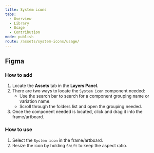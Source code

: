```yaml
---
title: System icons
tabs:
  - Overview
  - Library
  - Usage
  - Contribution
mode: publish
route: /assets/system-icons/usage/
---
```


## Figma

### How to add

1. Locate the **Assets** tab in the **Layers Panel**.
2. There are two ways to locate the `System icon` component needed:
   - Use the search bar to search for a component grouping name or variation name.
   - Scroll through the folders list and open the grouping needed.
3. Once the component needed is located, click and drag it into the frame/artboard.

### How to use

1. Select the `System icon` in the frame/artboard.
2. Resize the icon by holding `Shift` to keep the aspect ratio.
